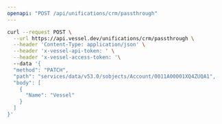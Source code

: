 ```yaml
---
openapi: "POST /api/unifications/crm/passthrough"
---
```


<RequestExample>

```bash Request
curl --request POST \
  --url https://api.vessel.dev/unifications/crm/passthrough \
  --header 'Content-Type: application/json' \
  --header 'x-vessel-api-token: ' \
  --header 'x-vessel-access-token: '\ 
  --data '{
  "method": "PATCH",
  "path": "services/data/v53.0/sobjects/Account/0011A00001XQ4ZUQA1",
  "body": [
    {
      "Name": "Vessel"
    }
  ]
}'
```

</RequestExample>


      